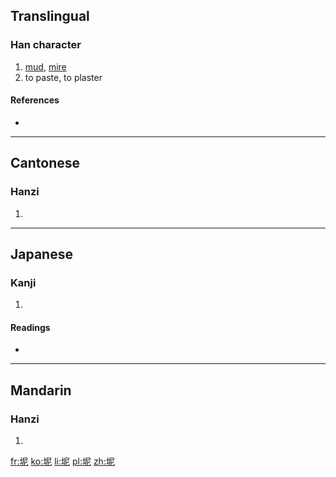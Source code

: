 ==Translingual==

===Han character===
{{Han char|rn=32|rad=土|as=05|sn=8|four=4711<sub>1</sub>|canj=土尸心 (GSP)}}

# [[mud]], [[mire]]
# to paste, to plaster

====References====
* {{Han ref|kx=0226.260|dkj=04981|dj=0462.030|hdz=10435.100|uh=576D|ud=22381|bh=CBF4|bd=52212}}

----

==Cantonese==

===Hanzi===
{{yue-hanzi|jyut=|y=nai4}}

# {{defn|Cantonese|sort=土05}}

----

==Japanese==

===Kanji===
{{ja-kanji|grade=|rs=土05}}

# {{defn|Japanese|sort=土05}}

====Readings====
* {{ja-readings|on=[[でい]] (dei), [[ない]] (nai), [[で]] (de), [[に]] (ni)|kun=[[どろ]] (doro)}}

----

==Mandarin==

===Hanzi===
{{cmn-hanzi|pin=[[ní]] ([[ni2]])|wg=ni<sup>2</sup>}}

# {{defn|Mandarin|sort=土05}}

[[fr:坭]]
[[ko:坭]]
[[li:坭]]
[[pl:坭]]
[[zh:坭]]